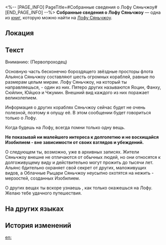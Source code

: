 <%-- [PAGE_INFO]
PageTitle=#Собранные сведения о Лофу Сяньчжоу#
[END_PAGE_INFO] --%>
{{Дополнить}}
{{Книга Инфобокс
|id           = 206
|Название     = 
|Изображение  = Иконка Пергамент Сяньчжоу.png
|Мир          = Лофу Сяньчжоу
|Томов        = 1
|Автор        = <!--нужно добавить-->
|Описание     = Данные о Лофу Сяньчжоу, собранные Дань Хэном.
|Том1         = {{tx}}
|Источник1    = {{tx|Отсутствует источник}}
|Персонажи    = 
|Фракции      = 
}}
'''Собранные сведения о Лофу Сяньчжоу''' — одна из [[Книги|книг]], которую можно найти на [[Лофу Сяньчжоу]].

==Локация==
{{Отметка карты|<!--название карты-->|<!--id отметки-->}}

==Текст==
Вниманию: (Первопроходец)

Основную часть бесконечно бороздящего звёздные просторы флота Альянса Сяньчжоу составляют шесть огромных кораблей, равные по размерам целым мирам. Лофу Сяньчжоу, на который ты направляешься, - один из них. Пятеро других называются Яоцин, Фанху, Сюйлин, Юйцюэ и Чжумин. Внешний вид каждого из них поражает великолепием.

Информация о других кораблях Сяньчжоу сейчас будет не очень полезной, поэтому я опущу её. В этом сообщении будет говориться только о Лофу.

Когда будешь на Лофу, всегда помни только одну вещь.

'''Не показывай ни малейшего интереса к долголетию и не восхищайся Изобилием - вне зависимости от своих взглядов и убеждений.'''

О следующем ты, возможно, уже {{MC|ж=читала|м=читал}} в архивных записях. Жители Сяньчжоу внешне не отличаются от обычных людей, но они относятся к долгоживущему виду и действительно могут прожить до тысячи лет. Альянс бдительно охраняет свой секрет от других, маложивущих видов, а Облачные Рыцари Сяньчжоу неусыпно охотятся на нежить - мерзостей, созданных Изобилием.

О других вещах ты вскоре узнаешь {{MC|ж=сама|м=сам}}, как только окажешься на Лофу. Желаю тебе удачного путешествия.

==На других языках==
{{На других языках
|en   = A Collection of Intelligence on the Xianzhou Luofu
|zhs  = 罗浮仙舟情报手记
|zht  = 羅浮仙舟情報手記
|ja   = 仙舟「羅浮」情報手記
|ko   = 나부 선주 정보 수기
|es   = Recopilación de información sobre el Luofu de Xianzhou
|fr   = Renseignements du Luofu de Xianzhou
|ru   = Собранные сведения о Лофу Сяньчжоу
|th   = บันทึกข้อมูลของ Xianzhou Luofu
|vi   = Ghi Chép Tình Báo Xianzhou Luofu
|de   = Gesammelte Informationen über die Xianzhou Luofu
|id   = Kumpulan Intelijen di Xianzhou Luofu
|pt   = Uma Coleção de Informações sobre o Luofu do Xianzhou
}}

==История изменений==
{{История изменений|3.5}}

[[en:]]